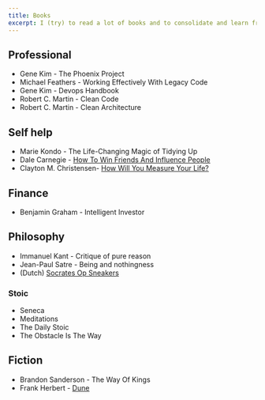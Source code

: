```yaml
---
title: Books
excerpt: I (try) to read a lot of books and to consolidate and learn from those books I write a summary in Notion.
---
```


## Professional

- Gene Kim - The Phoenix Project
- Michael Feathers - Working Effectively With Legacy Code
- Gene Kim - Devops Handbook
- Robert C. Martin - Clean Code
- Robert C. Martin - Clean Architecture

## Self help

- Marie Kondo - The Life-Changing Magic of Tidying Up
- Dale Carnegie - [How To Win Friends And Influence People](https://www.notion.so/oscartegiffel/How-to-Win-Friends-Influence-People-b8eda2086abb4c0c81cdcf42726cf90b)
- Clayton M. Christensen- [How Will You Measure Your Life?](https://www.goodreads.com/book/show/18876639-how-will-you-measure-your-life)

## Finance

- Benjamin Graham - Intelligent Investor

## Philosophy

- Immanuel Kant - Critique of pure reason
- Jean-Paul Satre - Being and nothingness
- (Dutch) [Socrates Op Sneakers](https://www.notion.so/oscartegiffel/Socrates-op-sneakers-f89cc26672404d2584c386a6ce34e239)

### Stoic

- Seneca
- Meditations
- The Daily Stoic
- The Obstacle Is The Way

## Fiction

- Brandon Sanderson - The Way Of Kings
- Frank Herbert - [Dune](https://www.goodreads.com/book/show/44767458-dune)
